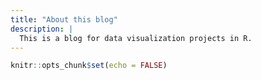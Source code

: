 ```yaml
---
title: "About this blog"
description: |
  This is a blog for data visualization projects in R.
---
```


```r
knitr::opts_chunk$set(echo = FALSE)
```
